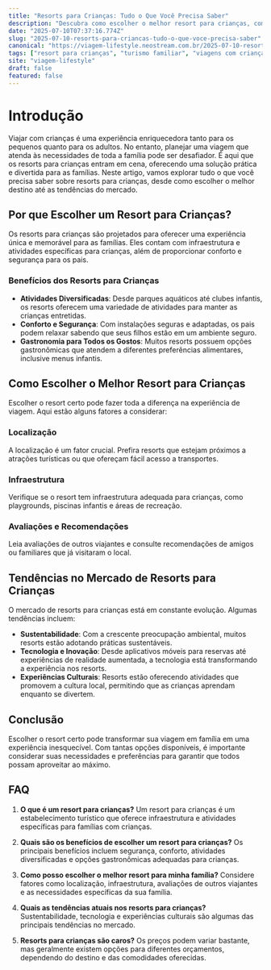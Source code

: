 ```yaml
---
title: "Resorts para Crianças: Tudo o Que Você Precisa Saber"
description: "Descubra como escolher o melhor resort para crianças, com dicas, tendências e informações relevantes sobre esse mercado em crescimento."
date: "2025-07-10T07:37:16.774Z"
slug: "2025-07-10-resorts-para-criancas-tudo-o-que-voce-precisa-saber"
canonical: "https://viagem-lifestyle.neostream.com.br/2025-07-10-resorts-para-criancas-tudo-o-que-voce-precisa-saber"
tags: ["resort para crianças", "turismo familiar", "viagens com crianças", "dicas de viagem", "mercado de turismo"]
site: "viagem-lifestyle"
draft: false
featured: false
---
```


# Introdução
Viajar com crianças é uma experiência enriquecedora tanto para os pequenos quanto para os adultos. No entanto, planejar uma viagem que atenda às necessidades de toda a família pode ser desafiador. É aqui que os resorts para crianças entram em cena, oferecendo uma solução prática e divertida para as famílias. Neste artigo, vamos explorar tudo o que você precisa saber sobre resorts para crianças, desde como escolher o melhor destino até as tendências do mercado.

## Por que Escolher um Resort para Crianças?
Os resorts para crianças são projetados para oferecer uma experiência única e memorável para as famílias. Eles contam com infraestrutura e atividades específicas para crianças, além de proporcionar conforto e segurança para os pais.

### Benefícios dos Resorts para Crianças
- **Atividades Diversificadas**: Desde parques aquáticos até clubes infantis, os resorts oferecem uma variedade de atividades para manter as crianças entretidas.
- **Conforto e Segurança**: Com instalações seguras e adaptadas, os pais podem relaxar sabendo que seus filhos estão em um ambiente seguro.
- **Gastronomia para Todos os Gostos**: Muitos resorts possuem opções gastronômicas que atendem a diferentes preferências alimentares, inclusive menus infantis.

## Como Escolher o Melhor Resort para Crianças
Escolher o resort certo pode fazer toda a diferença na experiência de viagem. Aqui estão alguns fatores a considerar:

### Localização
A localização é um fator crucial. Prefira resorts que estejam próximos a atrações turísticas ou que ofereçam fácil acesso a transportes.

### Infraestrutura
Verifique se o resort tem infraestrutura adequada para crianças, como playgrounds, piscinas infantis e áreas de recreação.

### Avaliações e Recomendações
Leia avaliações de outros viajantes e consulte recomendações de amigos ou familiares que já visitaram o local.

## Tendências no Mercado de Resorts para Crianças
O mercado de resorts para crianças está em constante evolução. Algumas tendências incluem:

- **Sustentabilidade**: Com a crescente preocupação ambiental, muitos resorts estão adotando práticas sustentáveis.
- **Tecnologia e Inovação**: Desde aplicativos móveis para reservas até experiências de realidade aumentada, a tecnologia está transformando a experiência nos resorts.
- **Experiências Culturais**: Resorts estão oferecendo atividades que promovem a cultura local, permitindo que as crianças aprendam enquanto se divertem.

## Conclusão
Escolher o resort certo pode transformar sua viagem em família em uma experiência inesquecível. Com tantas opções disponíveis, é importante considerar suas necessidades e preferências para garantir que todos possam aproveitar ao máximo.

## FAQ

1. **O que é um resort para crianças?**
   Um resort para crianças é um estabelecimento turístico que oferece infraestrutura e atividades específicas para famílias com crianças.

2. **Quais são os benefícios de escolher um resort para crianças?**
   Os principais benefícios incluem segurança, conforto, atividades diversificadas e opções gastronômicas adequadas para crianças.

3. **Como posso escolher o melhor resort para minha família?**
   Considere fatores como localização, infraestrutura, avaliações de outros viajantes e as necessidades específicas da sua família.

4. **Quais as tendências atuais nos resorts para crianças?**
   Sustentabilidade, tecnologia e experiências culturais são algumas das principais tendências no mercado.

5. **Resorts para crianças são caros?**
   Os preços podem variar bastante, mas geralmente existem opções para diferentes orçamentos, dependendo do destino e das comodidades oferecidas.